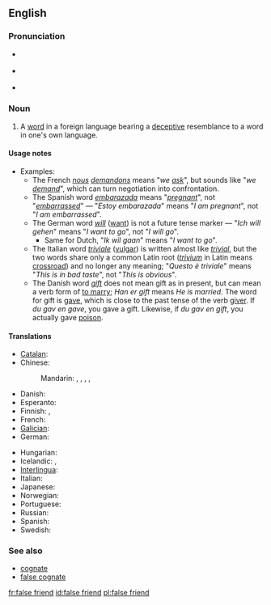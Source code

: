 {{was wotd|2007|May|4}}
==English==
{{wikipedia}}

===Pronunciation===
* {{a|RP}} {{IPA|/ˌfɒls ˈfrɛnd/|/ˌfɔːls ˈfrɛnd/}}
* {{a|US}} {{IPA|/ˌfɑːls ˈfrɛnd/}}
* {{audio|en-us-false friend.ogg|Audio (US)}}

===Noun===
{{en-noun|sg=[[false]] [[friend]]}}

# {{linguistics|idiom}} A [[word]] in a foreign language bearing a [[deceptive]] resemblance to a word in one's own language.

====Usage notes====
* Examples:
** The French ''[[nous]] [[demandons]]'' means "''we [[ask]]''", but sounds like "''we [[demand]]''", which can turn negotiation into confrontation.
** The Spanish word ''[[embarazada]]'' means "''[[pregnant]]''", not "''[[embarrassed]]''" &mdash; "''Estoy embarazada''" means "''I am pregnant''", not "''I am embarrassed''".
** The German word ''[[will]]'' ([[want]]) is not a future tense marker &mdash; "''Ich will gehen''" means "''I want to go''", not "''I will go''".
*** Same for Dutch, "''Ik wil gaan''" means "''I want to go''".
** The Italian word ''[[triviale]]'' ([[vulgar]]) is written almost like ''[[trivial]]'', but the two words share only a common Latin root (''[[trivium]]'' in Latin means [[crossroad]]) and no longer any meaning; "''Questo è triviale''" means "''This is in bad taste''", not "''This is obvious''".
** The Danish word ''[[gift]]'' does not mean gift as in present, but can mean a verb form of [[married|to marry]]; ''Han er gift'' means ''He is married''. The word for gift is [[gave]], which is close to the past tense of the verb [[giver]]. If ''du gav en gave'', you gave a gift. Likewise, if ''du gav en gift'', you actually gave [[poison]].

====Translations====
{{trans-top|false friend}}
* [[Catalan]]: {{t|ca|fals amic|m}}
* Chinese:
*: Mandarin: {{t|zh|偽友|sc=Hani}},  {{t|zh|伪友|tr=wěi yǒu|sc=Hani}},  {{t|zh|假友|tr=jiǎ yǒu|sc=Hani}},  {{t|zh|假等義|sc=Hani}},  {{t|zh|假等义|tr=jiǎ děngyì|sc=Hani}}
* Danish: {{t-|da|falsk ven}}
* Esperanto: {{t|eo|falsa amiko}}
* Finnish: {{t|fi|väärä ystävä}}, {{t|fi|petollinen ystävä}}
* French: {{t+|fr|faux-ami|m}}
* [[Galician]]: {{t|gl|falso amigo|m}}
* German: {{t|de|falscher Freund|m}}
{{trans-mid}}
* Hungarian: {{t|hu|hamis barát}}
* Icelandic: {{t|is|falsvinir|m|p}},  {{t|is|svikatengsl|n|p}}
* [[Interlingua]]: {{t|ia|false amico}}
* Italian: {{t-|it|falso amico|m}}
* Japanese: {{t|ja|偽りの友|tr=いつわりのとも, itsuwari-no tomo|sc=Jpan}}
* Norwegian: {{t-|no|falsk venn}}
* Portuguese: {{t|pt|falso amigo|m}}
* Russian: {{t|ru|ложный друг|m|tr=lóžnyj drug}}
* Spanish: {{t|es|falso amigo|m}}
* Swedish: {{t|sv|falska vänner}}
{{trans-bottom}}

===See also===
* [[cognate]]
* [[false cognate]]

[[fr:false friend]]
[[id:false friend]]
[[pl:false friend]]